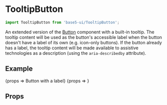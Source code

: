 

<Meta title="Components/TooltipButton" component={TooltipButton} />

# TooltipButton

```jsx
import TooltipButton from 'base5-ui/TooltipButton';
```

An extended version of the [Button](/src-button-readme) component with a built-in tooltip. The tooltip content will be used as the button's accessible label when the button doesn't have a label of its own (e.g. icon-only buttons). If the button already has a label, the tooltip content will be made available to assistive technologies as a description (using the `aria-describedby` attribute).

## Example

<Canvas>
	<Story name="Button with label" args={{title: 'Hi, I am a useful tooltip'}}>
		{props => <TooltipButton {...props}>Button with a label</TooltipButton>}
	</Story>
	<Story name="Button without label" args={{title: 'Add more content'}}>
		{props => <TooltipButton {...props} icon="plus" color="primary" />}
	</Story>
</Canvas>

## Props

<ArgsTable story="Button with label" />
